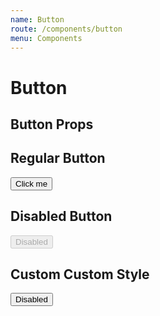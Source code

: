 ```yaml
---
name: Button
route: /components/button
menu: Components
---
```



# Button

## Button Props

<Props of={Button} />

## Regular Button

<Playground>
  <Button>Click me</Button>
</Playground>

## Disabled Button

<Playground>
  <Button disabled>Disabled</Button>
</Playground>

## Custom Custom Style

<Playground>
  <Button style={{ width: '200px', backgroundColor: '#446cb3' }}>
    Disabled
  </Button>
</Playground>

